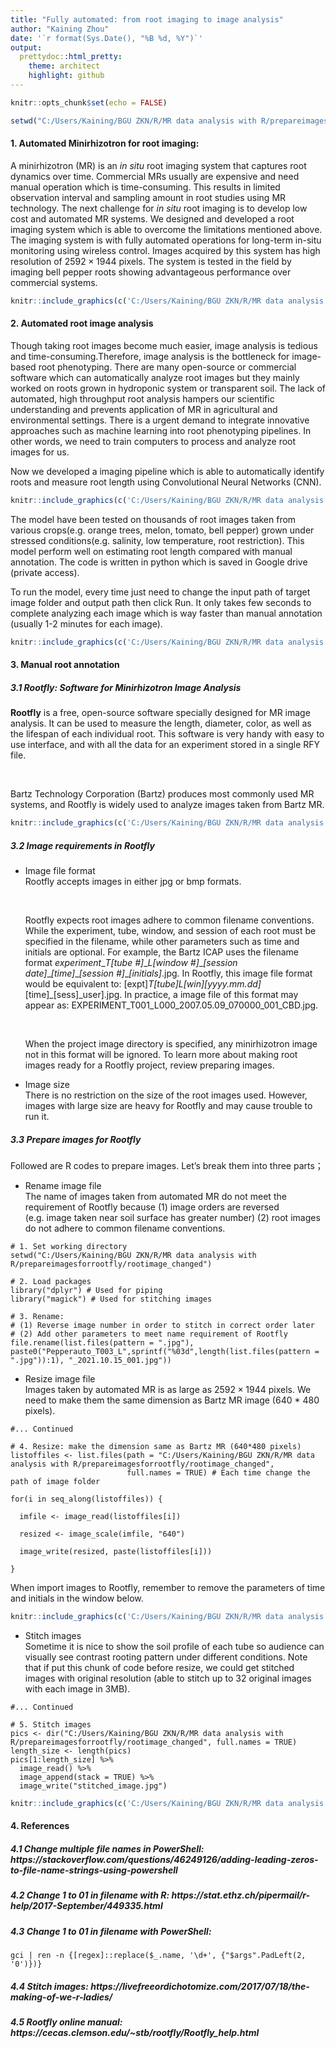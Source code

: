 ```yaml
---
title: "Fully automated: from root imaging to image analysis"
author: "Kaining Zhou"
date: '`r format(Sys.Date(), "%B %d, %Y")`'
output: 
  prettydoc::html_pretty:
    theme: architect
    highlight: github
---
```


```r
knitr::opts_chunk$set(echo = FALSE)
```

```r
setwd("C:/Users/Kaining/BGU ZKN/R/MR data analysis with R/prepareimagesforrootfly")
```

#### **1. Automated Minirhizotron for root imaging:**

A minirhizotron (MR) is an *in situ* root imaging system that captures root dynamics over time. Commercial MRs usually are  expensive and need manual operation which is time-consuming. This results in limited observation interval and sampling amount in root studies using MR technology. The next challenge for *in situ* root imaging is to develop  low cost and automated MR systems. We designed and developed a root imaging system which is able to overcome the limitations mentioned above. The imaging system is with fully automated operations for long-term in-situ monitoring using wireless control. Images acquired by this system has high resolution of  $2592\times 1944$  pixels. The system is tested in the field by imaging bell pepper roots showing advantageous performance over commercial systems.

```r
knitr::include_graphics(c('C:/Users/Kaining/BGU ZKN/R/MR data analysis with R/prepareimagesforrootfly/images/Automated_minirhizotron.png'))
```

#### **2. Automated root image analysis**

Though taking root images become much easier, image analysis is tedious and time-consuming.Therefore, image analysis is the bottleneck for image-based root phenotyping. There are many open-source or commercial software which can automatically analyze root images but they mainly worked on roots grown in hydroponic system or transparent soil. The lack of automated, high throughput root analysis hampers our scientific understanding and prevents application of MR in agricultural and environmental settings. There is a urgent demand to integrate innovative approaches such as machine learning into root phenotyping pipelines. In other words, we need to train computers to process and analyze root images for us.   

Now we developed a imaging pipeline which is able to automatically identify roots and measure root length using Convolutional Neural Networks (CNN). 

```r
knitr::include_graphics(c('C:/Users/Kaining/BGU ZKN/R/MR data analysis with R/prepareimagesforrootfly/images/CNN pipeline.png'))
```

The model have been tested on thousands of root images taken from various crops(e.g. orange trees, melon, tomato, bell pepper) grown under stressed conditions(e.g. salinity, low temperature, root restriction). This model perform well on estimating root length compared with manual annotation. The code is written in python which is saved in Google drive (private access). 

To run the model, every time just need to change the input path of target image folder and output path then click Run. It only takes few seconds to complete analyzing each image which is way faster than manual annotation (usually 1-2 minutes for each image).

```r
knitr::include_graphics(c('C:/Users/Kaining/BGU ZKN/R/MR data analysis with R/prepareimagesforrootfly/images/python.png'))
```

#### **3. Manual root annotation**
##### **3.1 Rootfly: Software for Minirhizotron Image Analysis**
**Rootfly** is a free, open-source software specially designed for MR image analysis. It can be used to measure the length, diameter, color, as well as the lifespan of each individual root. This software is very handy with easy to use interface, and with all the data for an experiment stored in a single RFY file. 
  <p>&nbsp;</p> 
Bartz Technology Corporation (Bartz) produces most commonly used MR systems, and Rootfly is widely used to analyze images taken from Bartz MR. 

```r
knitr::include_graphics(c('C:/Users/Kaining/BGU ZKN/R/MR data analysis with R/prepareimagesforrootfly/images/Rootfly1.png'))
```

##### **3.2  Image requirements in Rootfly**  
  * Image file format  
  Rootfly accepts images in either jpg or bmp formats.    
  <p>&nbsp;</p>  
  Rootfly expects root images adhere to common filename conventions. While the experiment, tube, window, and session of each root must be specified in the filename, while other parameters such as time and initials are optional. For example, the Bartz ICAP uses the filename format *experiment*_*T[tube #]*_*L[window #]*_*[session date]*_*[time]*_*[session #]*_*[initials]*.jpg.  In Rootfly, this image file format would be equivalent to: [expt]_T[tube]_L[win]_[yyyy.mm.dd]_[time]_[sess]_user].jpg.  In practice, a image file of this format may appear as: EXPERIMENT_T001_L000_2007.05.09_070000_001_CBD.jpg.   
  <p>&nbsp;</p>  
  When the project image directory is specified, any minirhizotron image not in this format will be ignored.  To learn more about making root images ready for a Rootfly project, review preparing images. 


  * Image size  
  There is no restriction on the size of the root images used. However, images with large size are heavy for Rootfly and may cause trouble to run it.

##### **3.3  Prepare images for Rootfly**  
Followed are R codes to prepare images. Let's break them into three parts；

  * Rename image file  
  The name of images taken from automated MR do not meet the requirement of Rootfly because (1) image orders are reversed (e.g. image taken near soil surface has greater number) (2) root images do not adhere to common filename conventions. 
  
```text 
# 1. Set working directory
setwd("C:/Users/Kaining/BGU ZKN/R/MR data analysis with R/prepareimagesforrootfly/rootimage_changed")

# 2. Load packages
library("dplyr") # Used for piping
library("magick") # Used for stitching images

# 3. Rename: 
# (1) Reverse image number in order to stitch in correct order later
# (2) Add other parameters to meet name requirement of Rootfly
file.rename(list.files(pattern = ".jpg"), paste0("Pepperauto_T003_L",sprintf("%03d",length(list.files(pattern = ".jpg")):1), "_2021.10.15_001.jpg"))

```
  
  * Resize image file  
  Images taken by automated MR is as large as $2592\times 1944$ pixels. We need to make them the same dimension as Bartz MR image (640 * 480 pixels).
  
```text
#... Continued 

# 4. Resize: make the dimension same as Bartz MR (640*480 pixels)
listoffiles <- list.files(path = "C:/Users/Kaining/BGU ZKN/R/MR data analysis with R/prepareimagesforrootfly/rootimage_changed",
                          full.names = TRUE) # Each time change the path of image folder 

for(i in seq_along(listoffiles)) {
  
  imfile <- image_read(listoffiles[i])
  
  resized <- image_scale(imfile, "640")
  
  image_write(resized, paste(listoffiles[i]))
  
}

```  
When import images to Rootfly, remember to remove the parameters of time and initials in the window below.

```r
knitr::include_graphics(c('C:/Users/Kaining/BGU ZKN/R/MR data analysis with R/prepareimagesforrootfly/images/Rootfly.png'))
```

  * Stitch images  
  Sometime it is nice to show the soil profile of each tube so audience can visually see contrast rooting pattern under different conditions. Note that if put this chunk of code before resize, we could get stitched images with original resolution (able to stitch up to 32 original images with each image in 3MB).

```text
#... Continued 

# 5. Stitch images
pics <- dir("C:/Users/Kaining/BGU ZKN/R/MR data analysis with R/prepareimagesforrootfly/rootimage_changed", full.names = TRUE)
length_size <- length(pics)
pics[1:length_size] %>%
  image_read() %>%
  image_append(stack = TRUE) %>%
  image_write("stitched_image.jpg")

```  

```r
knitr::include_graphics(c('C:/Users/Kaining/BGU ZKN/R/MR data analysis with R/prepareimagesforrootfly/images/stitched_image.jpg'))
```  

#### **4. References**  
##### 4.1 Change multiple file names in PowerShell: https://stackoverflow.com/questions/46249126/adding-leading-zeros-to-file-name-strings-using-powershell 
##### 4.2 Change 1 to 01 in filename with R: https://stat.ethz.ch/pipermail/r-help/2017-September/449335.html
##### 4.3 Change 1 to 01 in filename with PowerShell: 
```text
gci | ren -n {[regex]::replace($_.name, '\d+', {"$args".PadLeft(2, '0')})}
```
##### 4.4 Stitch images: https://livefreeordichotomize.com/2017/07/18/the-making-of-we-r-ladies/
##### 4.5 Rootfly online manual: https://cecas.clemson.edu/~stb/rootfly/Rootfly_help.html


